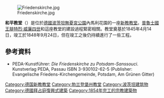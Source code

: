 {{Expand language|de|date=2018年8月}}
{{No footnotes|time=2018-08-29T00:16:44+00:00}}

[[File:Friedenskirche.jpg|thumb]]

'''和平教堂'''（{{lang-de|'''''Friedenskirche'''''}}）是位於[[德國|德國]][[波茨坦|波茨坦]][[無憂宮公園|無憂宮公園]]內馬利花園的一座[[新教|新教]][[教堂|教堂]]。[[普魯士國王|普魯士國王]][[腓特烈·威廉四世|腓特烈·威廉四世]]和這座教堂的建設過程緊密相關。教堂奠基於1845年4月14日，竣工於1848年9月24日，但在竣工之後仍持續進行了一些工程。

== 參考資料 ==
* PEDA-Kunstführer: ''Die Friedenskirche zu Potsdam-Sanssouci''. Kunstverlag PEDA, Passau ISBN 3-930102-62-5  (Publisher: Evangelische Friedens-Kirchengemeinde, Potsdam, Am Grünen Gitter)

{{coord|52|24|03|N|13|02|36|E|region:DE-BB_type:landmark|display=title}}
{{DEFAULTSORT:Friedenskirche}}
[[Category:德国新教教堂|Category:德国新教教堂]]
[[Category:勃兰登堡州教堂|Category:勃兰登堡州教堂]]
[[Category:波茨坦建筑物|Category:波茨坦建筑物]]
[[Category:德國拜占庭復興式建築|Category:德國拜占庭復興式建築]]
[[Category:1854年完工的宗教建築物|Category:1854年完工的宗教建築物]]